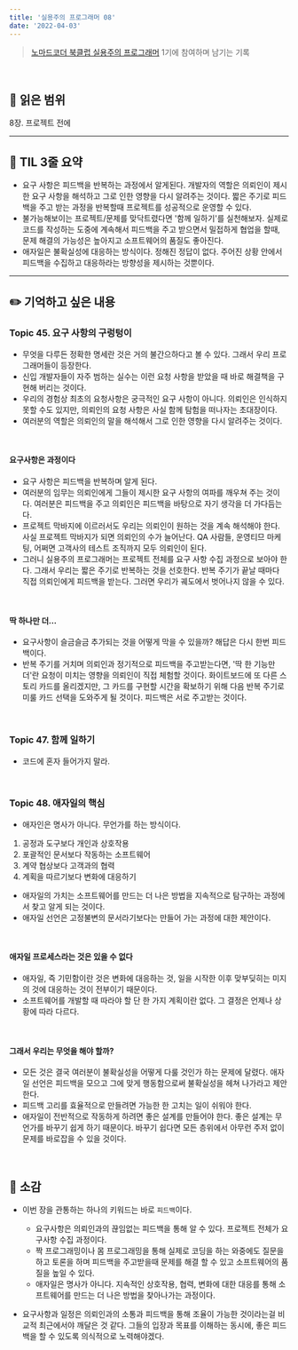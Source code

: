 ```yaml
---
title: '실용주의 프로그래머 08'
date: '2022-04-03'
---
```


> [노마드코더 북클럽 실용주의 프로그래머](https://nomadcoders.co/pragmatic-programmer?utm_source=Nomad+Academy&utm_campaign=b21db3e0fc-EMAIL_CAMPAIGN_2022_03_11&utm_medium=email&utm_term=0_4313d957c9-b21db3e0fc-44797189&mc_cid=b21db3e0fc&mc_eid=ada1dd7049) 1기에 참여하며 남기는 기록

<br />

## 📖 읽은 범위

8장. 프로젝트 전에

---

## 📍 TIL 3줄 요약

- 요구 사항은 피드백을 반복하는 과정에서 알게된다. 개발자의 역할은 의뢰인이 제시한 요구 사항을 해석하고 그로 인한 영향을 다시 알려주는 것이다. 짧은 주기로 피드백을 주고 받는 과정을 반복할때 프로젝트를 성공적으로 운영할 수 있다.
- 불가능해보이는 프로젝트/문제를 맞닥트렸다면 '함께 일하기'를 실천해보자. 실제로 코드를 작성하는 도중에 계속해서 피드백을 주고 받으면서 밀접하게 협업을 할때, 문제 해결의 가능성은 높아지고 소프트웨어의 품질도 좋아진다.
- 애자일은 불확실성에 대응하는 방식이다. 정해진 정답이 없다. 주어진 상황 안에서 피드백을 수집하고 대응하라는 방향성을 제시하는 것뿐이다.

---

## ✏️ 기억하고 싶은 내용

### Topic 45. 요구 사항의 구렁텅이

- 무엇을 다루든 정확한 명세란 것은 거의 불간으하다고 볼 수 있다. 그래서 우리 프로그래머들이 등장한다.
- 신입 개발자들이 자주 범하는 실수는 이런 요청 사항을 받았을 때 바로 해결책을 구현해 버리는 것이다.
- 우리의 경험상 최초의 요청사항은 궁극적인 요구 사항이 아니다. 의뢰인은 인식하지 못할 수도 있지만, 의뢰인의 요청 사항은 사실 함께 탐험을 떠나자는 초대장이다.
- 여러분의 역할은 의뢰인의 말을 해석해서 그로 인한 영향을 다시 알려주는 것이다.

<br />

#### 요구사항은 과정이다

- 요구 사항은 피드백을 반복하며 알게 된다.
- 여러분의 임무는 의뢰인에게 그들이 제시한 요구 사항의 여파를 깨우쳐 주는 것이다. 여러분은 피드백을 주고 의뢰인은 피드백을 바탕으로 자기 생각을 더 가다듬는다.
- 프로젝트 막바지에 이르러서도 우리는 의뢰인이 원하는 것을 계속 해석해야 한다. 사실 프로젝트 막바지가 되면 의뢰인의 수가 늘어난다. QA 사람들, 운영티므 마케팅, 어쩌면 고객사의 테스트 조직까지 모두 의뢰인이 된다.
- 그러니 실용주의 프로그래머는 프로젝트 전체를 요구 사항 수집 과정으로 보아야 한다. 그래서 우리는 짧은 주기로 반복하는 것을 선호한다. 반복 주기가 끝날 때마다 직접 의뢰인에게 피드백을 받는다. 그러면 우리가 궤도에서 벗어나지 않을 수 있다.

<br />

#### 딱 하나만 더...

- 요구사항이 슬금슬금 추가되는 것을 어떻게 막을 수 있을까? 해답은 다시 한번 피드백이다.
- 반복 주기를 거치며 의뢰인과 정기적으로 피드백을 주고받는다면, '딱 한 기능만 더'란 요청이 미치는 영향을 의뢰인이 직접 체험할 것이다. 화이트보드에 또 다른 스토리 카드를 올리겠지만, 그 카드를 구현할 시간을 확보하기 위해 다음 반복 주기로 미룰 카드 선택을 도와주게 될 것이다. 피드백은 서로 주고받는 것이다.

<br />

### Topic 47. 함께 일하기

- 코드에 혼자 들어가지 말라.

<br />

### Topic 48. 애자일의 핵심

- 애자인은 명사가 아니다. 무언가를 하는 방식이다.

1. 공정과 도구보다 개인과 상호작용
2. 포괄적인 문서보다 작동하는 소프트웨어
3. 계약 협상보다 고객과의 협력
4. 계획을 따르기보다 변화에 대응하기

- 애자일의 가치는 소프트웨어를 만드는 더 나은 방법을 지속적으로 탐구하는 과정에서 찾고 알게 되는 것이다.
- 애자일 선언은 고정불변의 문서라기보다는 만들어 가는 과정에 대한 제안이다.

<br />

#### 애자일 프로세스라는 것은 있을 수 없다

- 애자일, 즉 기민함이란 것은 변화에 대응하는 것, 일을 시작한 이후 맞부딪히는 미지의 것에 대응하는 것이 전부이기 때문이다.
- 소프트웨어를 개발할 때 따라야 할 단 한 가지 계획이란 없다. 그 결정은 언제나 상황에 따라 다르다.

<br />

#### 그래서 우리는 무엇을 해야 할까?

- 모든 것은 결국 여러분이 불확실성을 어떻게 다룰 것인가 하는 문제에 달렸다. 애자일 선언은 피드백을 모으고 그에 맞게 행동함으로써 불확실성을 헤쳐 나가라고 제안한다.
- 피드백 고리를 효율적으로 만들려면 가능한 한 고치는 일이 쉬워야 한다.
- 애자일이 전반적으로 작동하게 하려면 좋은 설계를 만들어야 한다. 좋은 설계는 무언가를 바꾸기 쉽게 하기 때문이다. 바꾸기 쉽다면 모든 층위에서 아무런 주저 없이 문제를 바로잡을 수 있을 것이다.

<br />

## 💭 소감

- 이번 장을 관통하는 하나의 키워드는 바로 `피드백`이다.

  - 요구사항은 의뢰인과의 끊임없는 피드백을 통해 알 수 있다. 프로젝트 전체가 요구사항 수집 과정이다.
  - 짝 프로그래밍이나 몸 프로그래밍을 통해 실제로 코딩을 하는 와중에도 질문을 하고 토론을 하며 피드백을 주고받을때 문제를 해결 할 수 있고 소프트웨어의 품질을 높일 수 있다.
  - 애자일은 명사가 아니다. 지속적인 상호작용, 협력, 변화에 대한 대응를 통해 소프트웨어를 만드는 더 나은 방법을 찾아나가는 과정이다.

- 요구사항과 일정은 의뢰인과의 소통과 피드백을 통해 조율이 가능한 것이라는걸 비교적 최근에서야 깨달은 것 같다. 그들의 입장과 목표를 이해하는 동시에, 좋은 피드백을 할 수 있도록 의식적으로 노력해야겠다.
